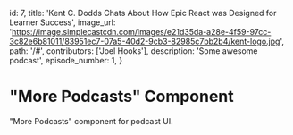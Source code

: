 
  id: 7,
  title:
    'Kent C. Dodds Chats About How Epic React was Designed for Learner Success',
  image_url:
    'https://image.simplecastcdn.com/images/e21d35da-a28e-4f59-97cc-3c82e6b81011/83951ec7-07a5-40d2-9cb3-82985c7bb2b4/kent-logo.jpg',
  path: '/#',
  contributors: ['Joel Hooks'],
  description: 'Some awesome podcast',
  episode_number: 1,
}

<Meta title="Components/Podcasts/Podcast" />

# "More Podcasts" Component

"More Podcasts" component for podcast UI.

<Canvas>
  <Story name="Default">
    <Podcast podcast={podcast} />
  </Story>
</Canvas>

